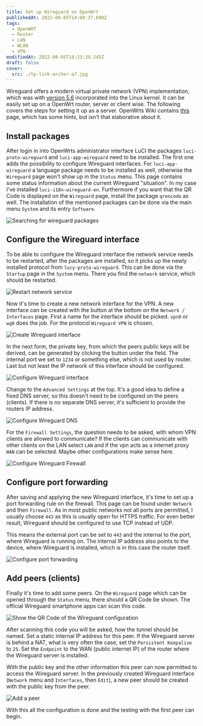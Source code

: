 ```yaml
---
title: Set up Wireguard on OpenWrt
publishedAt: 2022-08-05T14:00:37.609Z
tags:
  - OpenWRT
  - Router
  - LAN
  - WLAN
  - VPN
modifiedAt: 2022-08-05T14:23:39.245Z
draft: false
cover:
  src: ./tp-link-archer-a7.jpg
---
```


Wireguard offers a modern virtual private network (VPN) implementation, which was with [version 5.6](https://www.phoronix.com/review/linux-56-features) incorporated into the Linux kernel. It can be easily set up on a OpenWrt router, server or client wise. The following covers the steps for setting it up as a server. OpenWrts Wiki contains [this](https://openwrt.org/docs/guide-user/services/vpn/wireguard/basics) page, which has some hints, but isn't that elaborative about it.

## Install packages

After login in into OpenWrts administrator interface LuCI the packages `luci-proto-wireguard` and `luci-app-wireguard` need to be installed. The first one adds the possibility to configure Wireguard interfaces. For `luci-app-wireguard` a language package needs to be installed as well, otherwise the `Wireguard` page won't show up in the `Status` menu. This page contains some status information about the current Wireguard "situation". In my case I've installed `luci-i18n-wireguard-en`. Furthermore if you want that the QR Code is displayed on the `Wireguard` page, install the package `qrencode` as well. The installation of the mentioned packages can be done via the main menu `System` and its entry `Software`.

![Searching for wireguard packages](openwrt-search-and-install-packages.png)

## Configure the Wireguard interface

To be able to configure the Wireguard interface the network service needs to be restarted, after the packages are installed, so it picks up the newly installed protocol from `lucy-proto-wireguard`. This can be done via the `Startup` page in the `System` menu. There you find the `network` service, which should be restarted.

![Restart network service](openwrt-startup-restart-network.png)

Now it's time to create a new network interface for the VPN. A new interface can be created with the button at the bottom on the `Network / Interfaces` page. First a name for the interface should be picked. `vpn0` or `wg0` does the job. For the protocol `Wireguard VPN` is chosen.

![Create Wireguard interface](openwrt-create-wireguard-interface.png)

In the next form, the private key, from which the peers public keys will be derived, can be generated by clicking the button under the field. The internal port we set to `1234` or something else, which is not used by router. Last but not least the IP network of this interface should be configured.

![Configure Wireguard interface](openwrt-configure-wireguard-interface.png)

Change to the `Advanced Settings` at the top. It's a good idea to define a fixed DNS server, so this doesn't need to be configured on the peers (clients). If there is no separate DNS server, it's sufficient to provide the routers IP address.

![Configure Wireguard DNS](openwrt-configure-wireguard-dns.png)

For the `Firewall Settings`, the question needs to be asked, with whom VPN clients are allowed to communicate? If the clients can communicate with other clients on the LAN select `LAN` and if the vpn acts as a internet proxy `WAN` can be selected. Maybe other configurations make sense here.

![Configure Wireguard Firewall](openwrt-configure-wireguard-firewall.png)

## Configure port forwarding

After saving and applying the new Wireguard interface, it's time to set up a port forwarding rule on the firewall. This page can be found under `Network` and then `Firewall`. As in most public networks not all ports are permitted, I usually choose `443` as this is usually open for HTTPS traffic. For even better result, Wireguard should be configured to use TCP instead of UDP.

This means the external port can be set to `443` and the internal to the port, where Wireguard is running on. The internal IP address also points to the device, where Wireguard is installed, which is in this case the router itself.

![Configure port forwarding](openwrt-configure-port-forwarding-for-wireguard.png)

## Add peers (clients)

Finally it's time to add some peers. On the `Wireguard` page which can be opened through the `Status` menu, there should a QR Code be shown. The official Wireguard smartphone apps can scan this code.

![Show the QR Code of the Wireguard configuration](openwrt-wireguard-status-page.png)

After scanning this code you will be asked, how the tunnel should be named. Set a static internal IP address for this peer. If the Wireguard server is behind a NAT, what is very often the case, set the `Persistent Keepalive` to `25`. Set the `Endpoint` to the WAN (public internet IP) of the router where the Wireguard server is installed.

With the public key and the other information this peer can now permitted to access the Wireguard server. In the previously created Wireguard interface (`Network` menu and `Interfaces`, then `Edit`), a new peer should be created with the public key from the peer.

![Add a peer](openwrt-wireguard-add-a-peer.png)

With this all the configuration is done and the testing with the first peer can begin.
